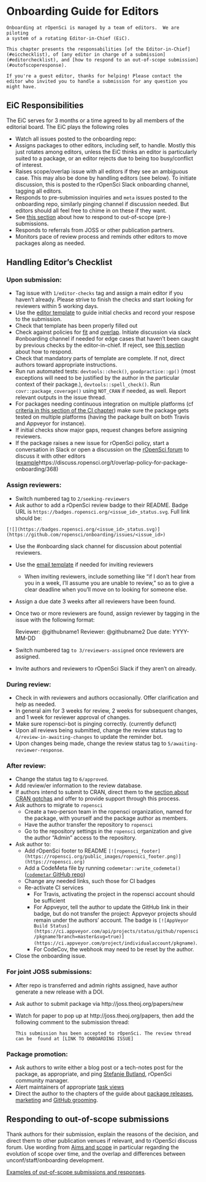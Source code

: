 # Onboarding Guide for Editors

```block
Onboarding at rOpenSci is managed by a team of editors.  We are piloting
a system of a rotating Editor-in-Chief (EiC).

This chapter presents the responsabilities [of the Editor-in-Chief](#eicchecklist), of [any editor in charge of a submission](#editorchecklist), and [how to respond to an out-of-scope submission](#outofscoperesponse).

If you're a guest editor, thanks for helping! Please contact the editor who invited you to handle a submission for any question you might have.
```

## EiC Responsibilities {#eicchecklist}

The EiC serves for 3 months or a time agreed to by all members of the editorial
board. The EiC plays the following roles

- Watch all issues posted to the onboarding repo:
-  Assigns packages to other editors, including self, to handle. Mostly this just rotates among editors, unless the EiC thinks an editor is particularly suited to a package, or an editor rejects due to being too busy/conflict of interest.
- Raises scope/overlap issue with all editors if they see an ambiguous case.  This may also be done by handling editors (see below). To initiate discussion, this is posted to the rOpenSci Slack onboarding channel, tagging all editors.
 - Responds to pre-submission inquiries and `meta` issues posted to the onboarding repo, similarly pinging channel if discussion needed.  But editors should all feel free to chime in on these if they want.
 - See [this section](#outofscoperesponse) about how to respond to out-of-scope (pre-) submissions.
 - Responds to referrals from JOSS or other publication partners.
 - Monitors pace of review process and reminds other editors to move packages along as needed.
 

## Handling Editor's Checklist {#editorchecklist}

### Upon submission:

-   Tag issue with `1/editor-checks` tag and assign a main editor if you haven't already. Please strive to finish the checks and start looking for reviewers within 5 working days.
-   Use the [editor template](#editortemplate) to guide initial checks and record your respose to the submission.
-   Check that template has been properly filled out
-   Check against policies for [fit](#aims-and-scope) and [overlap](#overlap).
    Initiate discussion via slack #onboarding channel if needed for edge cases that haven't been caught by previous checks by the editor-in-chief.
    If reject, see [this section](#outofscoperesponse) about how to respond.
-   Check that mandatory parts of template are complete.  If not, direct authors toward appropriate instructions.
-   Run run automated tests: `devtools::check()`, `goodpractice::gp()` (most exceptions will need to be justified by the author in the particular context of their package.), `devtools::spell_check()`. Run `covr::package_coverage()` using `NOT_CRAN` if needed, as well. Report relevant outputs in the issue thread.
-   For packages needing continuous integration on multiple platforms (cf [criteria in this section of the CI chapter](#whichci)) make sure the package gets tested on multiple platforms (having the package built on both Travis and Appveyor for instance).
-   If initial checks show major gaps, request changes before assigning reviewers.
-   If the package raises a new issue for rOpenSci policy, start a conversation in Slack or open a discussion on the [rOpenSci forum](https://discuss.ropensci.org/) to discuss it with other editors ([example]()https://discuss.ropensci.org/t/overlap-policy-for-package-onboarding/368)
    
### Assign reviewers:

-   Switch numbered tag to `2/seeking-reviewers`
-   Ask author to add a rOpenSci review badge to their README. Badge URL is `https://badges.ropensci.org/<issue_id>_status.svg`. Full link should be:

```
[![](https://badges.ropensci.org/<issue_id>_status.svg)](https://github.com/ropensci/onboarding/issues/<issue_id>)
```

-   Use the #onboarding slack channel for discussion about potential reviewers.
-   Use the [email template](#reviewrequesttemplate) if needed for inviting reviewers
    -   When inviting reviewers, include something like "if I don't hear from you in a week, I'll assume you are unable to review," so as to give a clear deadline when you'll move on to looking for someone else.
-   Assign a due date 3 weeks after all reviewers have been found.
-   Once two or more reviewers are found, assign reviewer by tagging in the issue with the following format:
   
      Reviewer: @githubname1 
      Reviewer: @githubname2
      Due date: YYYY-MM-DD

-   Switch numbered tag `to 3/reviewers-assigned` once reviewers are assigned.
-   Invite authors and reviewers to rOpenSci Slack if they aren't on already.

### During review:

-   Check in with reviewers and authors occasionally. Offer clarification and help as needed.
-   In general aim for 3 weeks for review, 2 weeks for
    subsequent changes, and 1 week for reviewer approval of changes.
-   Make sure ropensci-bot is pinging correctly. (currently defunct)
-   Upon all reviews being submitted, change the review status tag to
    `4/review-in-awaiting-changes` to update the reminder bot.
-   Upon changes being made, change the review status tag to `5/awaiting-reviewer-response`.
    
### After review:

-  Change the status tag to `6/approved`.
-   Add review/er information to the review database.
-   If authors intend to submit to CRAN, direct them to the [section about CRAN gotchas](#crangotchas) and offer to provide support through this process.
-   Ask authors to migrate to `ropensci`
    -   Create a two-person team in the ropensci organization, named for the package, with yourself and the package author as members.
    -   Have the author transfer the repository to `ropensci`
    -   Go to the repository settings in the `ropensci` organization and give the author "Admin" access to the repository. 
-   Ask author to:
    -   Add rOpenSci footer to README `[![ropensci_footer](https://ropensci.org/public_images/ropensci_footer.png)](https://ropensci.org)`
    -   Add a CodeMeta file by running `codemetar::write_codemeta()` ([`codemetar` GitHub repo](https://github.com/ropensci/codemetar))
    -   Change any needed links, such those for CI badges
    -   Re-activate CI services
        -  For Travis, activating the project in the ropensci account should be sufficient
        -  For Appveyor, tell the author to update the GitHub link in their badge, but do not transfer the project: Appveyor projects should remain under the authors' account. The badge is `[![AppVeyor Build Status](https://ci.appveyor.com/api/projects/status/github/ropensci/pkgname?branch=master&svg=true)](https://ci.appveyor.com/project/individualaccount/pkgname)`.
        -  For CodeCov, the webhook may need to be reset by the author.
-   Close the onboarding issue. 

### For joint JOSS submissions:

-  After repo is transferred and admin rights assigned, have author generate
   a new release with a DOI.
-  Ask author to submit package via http://joss.theoj.org/papers/new
-  Watch for paper to pop up at http://joss.theoj.org/papers, then
   add the following comment to the submission thread:
   
   `This submission has been accepted to rOpenSci. The review thread can be
    found at [LINK TO ONBOARDING ISSUE]`

### Package promotion:

-  Ask authors to write either a blog post or a tech-notes post for the package, as appropriate, and ping [Stefanie Butland](https://github.com/stefaniebutland), rOpenSci community manager.
-   Alert maintainers of appropriate [task views](https://github.com/search?utf8=%E2%9C%93&q=user%3Aropensci+%22task+view%22&type=Repositories&ref=searchresults)
-   Direct the author to the chapters of the guide about [package releases](#releases), [marketing](#marketing) and [GitHub grooming](#grooming).


## Responding to out-of-scope submissions {#outofscoperesponse}

Thank authors for their submission, explain the reasons of the decision, and direct them to other publication venues if relevant, and to rOpenSci discuss forum. Use wording from [Aims and scope](#aims-and-scope) in particular regarding the evolution of scope over time, and the overlap and differences between unconf/staff/onboarding development.

[Examples of out-of-scope submissions and responses](https://github.com/ropensci/onboarding/issues?q=is%3Aissue+is%3Aclosed+label%3Aout-of-scope).

